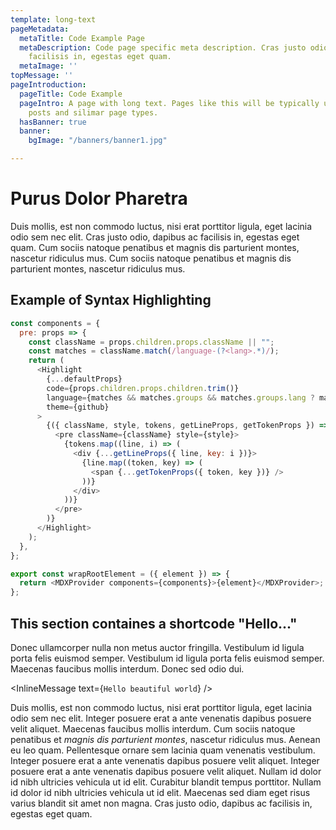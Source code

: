 ```yaml
---
template: long-text
pageMetadata:
  metaTitle: Code Example Page
  metaDescription: Code page specific meta description. Cras justo odio, dapibus ac
    facilisis in, egestas eget quam.
  metaImage: ''
topMessage: ''
pageIntroduction:
  pageTitle: Code Example
  pageIntro: A page with long text. Pages like this will be typically used for blog
    posts and silimar page types.
  hasBanner: true
  banner:
    bgImage: "/banners/banner1.jpg"

---
```

# Purus Dolor Pharetra

Duis mollis, est non commodo luctus, nisi erat porttitor ligula, eget lacinia odio sem nec elit. Cras justo odio, dapibus ac facilisis in, egestas eget quam. Cum sociis natoque penatibus et magnis dis parturient montes, nascetur ridiculus mus. Cum sociis natoque penatibus et magnis dis parturient montes, nascetur ridiculus mus.

## Example of Syntax Highlighting

```javascript
const components = {
  pre: props => {
    const className = props.children.props.className || "";
    const matches = className.match(/language-(?<lang>.*)/);
    return (
      <Highlight
        {...defaultProps}
        code={props.children.props.children.trim()}
        language={matches && matches.groups && matches.groups.lang ? matches.groups.lang : ""}
        theme={github}
      >
        {({ className, style, tokens, getLineProps, getTokenProps }) => (
          <pre className={className} style={style}>
            {tokens.map((line, i) => (
              <div {...getLineProps({ line, key: i })}>
                {line.map((token, key) => (
                  <span {...getTokenProps({ token, key })} />
                ))}
              </div>
            ))}
          </pre>
        )}
      </Highlight>
    );
  },
};

export const wrapRootElement = ({ element }) => {
  return <MDXProvider components={components}>{element}</MDXProvider>;
};
```

<div id="testTarget"></div>

## This section containes a shortcode "Hello..."

Donec ullamcorper nulla non metus auctor fringilla. Vestibulum id ligula porta felis euismod semper. Vestibulum id ligula porta felis euismod semper. Maecenas faucibus mollis interdum. Donec sed odio dui.

<InlineMessage text={`Hello beautiful world`} />

Duis mollis, est non commodo luctus, nisi erat porttitor ligula, eget lacinia odio sem nec elit. Integer posuere erat a ante venenatis dapibus posuere velit aliquet. Maecenas faucibus mollis interdum. Cum sociis natoque penatibus et _magnis dis parturient montes_, nascetur ridiculus mus. Aenean eu leo quam. Pellentesque ornare sem lacinia quam venenatis vestibulum. Integer posuere erat a ante venenatis dapibus posuere velit aliquet. Integer posuere erat a ante venenatis dapibus posuere velit aliquet. Nullam id dolor id nibh ultricies vehicula ut id elit. Curabitur blandit tempus porttitor. Nullam id dolor id nibh ultricies vehicula ut id elit. Maecenas sed diam eget risus varius blandit sit amet non magna. Cras justo odio, dapibus ac facilisis in, egestas eget quam.